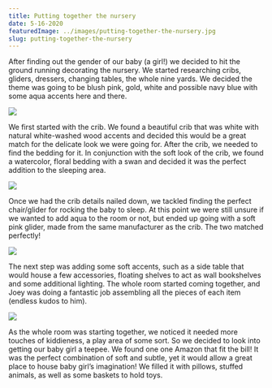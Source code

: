 ```yaml
---
title: Putting together the nursery
date: 5-16-2020
featuredImage: ../images/putting-together-the-nursery.jpg
slug: putting-together-the-nursery
---
```




After finding out the gender of our baby (a girl!) we decided to hit the ground running decorating the nursery. We started researching cribs, gliders, dressers, changing tables, the whole nine yards. We decided the theme was going to be blush pink, gold, white and possible navy blue with some aqua accents here and there.

<Img src={AssemblingCribImg} />

We first started with the crib. We found a beautiful crib that was white with natural white-washed wood accents and decided this would be a great match for the delicate look we were going for. After the crib, we needed to find the bedding for it. In conjunction with the soft look of the crib, we found a watercolor, floral bedding with a swan and decided it was the perfect addition to the sleeping area.

<Img src={CribGliderImg} />

Once we had the crib details nailed down, we tackled finding the perfect chair/glider for rocking the baby to sleep. At this point we were still unsure if we wanted to add aqua to the room or not, but ended up going with a soft pink glider, made from the same manufacturer as the crib. The two matched perfectly!

<Img src={NurseryImg} />

The next step was adding some soft accents, such as a side table that would house a few accessories, floating shelves to act as wall bookshelves and some additional lighting. The whole room started coming together, and Joey was doing a fantastic job assembling all the pieces of each item (endless kudos to him).

<Img src={TeepeeImg} />

As the whole room was starting together, we noticed it needed more touches of kiddieness, a play area of some sort. So we decided to look into getting our baby girl a teepee. We found one one Amazon that fit the bill! It was the perfect combination of soft and subtle, yet it would allow a great place to house baby girl’s imagination! We filled it with pillows, stuffed animals, as well as some baskets to hold toys.
